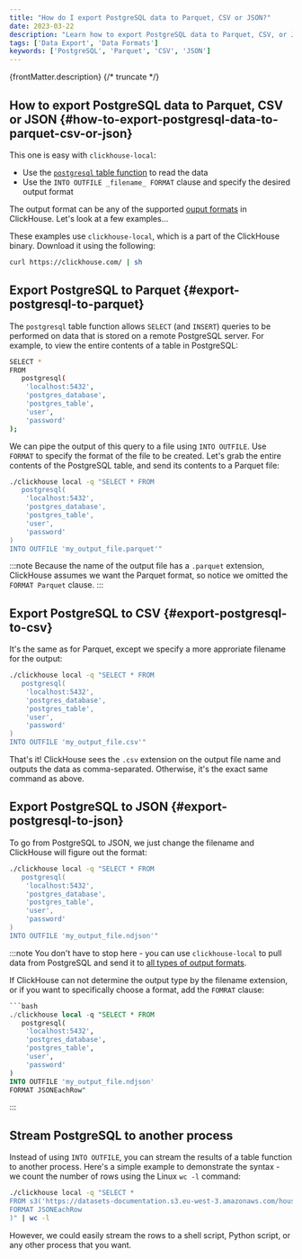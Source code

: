 ```yaml
---
title: "How do I export PostgreSQL data to Parquet, CSV or JSON?"
date: 2023-03-22
description: "Learn how to export PostgreSQL data to Parquet, CSV, or JSON formats using `clickhouse-local` with various examples."
tags: ['Data Export', 'Data Formats']
keywords: ['PostgreSQL', 'Parquet', 'CSV', 'JSON']
---
```


{frontMatter.description}
{/* truncate */}

## How to export PostgreSQL data to Parquet, CSV or JSON {#how-to-export-postgresql-data-to-parquet-csv-or-json}

This one is easy with `clickhouse-local`:

- Use the [`postgresql` table function](https://clickhouse.com/docs/sql-reference/table-functions/postgresql) to read the data
- Use the `INTO OUTFILE _filename_ FORMAT` clause and specify the desired output format

The output format can be any of the supported [ouput formats](https://clickhouse.com/docs/en/interfaces/formats) in ClickHouse. Let's look at a few examples...

These examples use `clickhouse-local`, which is a part of the ClickHouse binary. Download it using the following:

```bash
curl https://clickhouse.com/ | sh
```

## Export PostgreSQL to Parquet {#export-postgresql-to-parquet}

The `postgresql` table function allows `SELECT` (and `INSERT`) queries to be performed on data that is stored on a remote PostgreSQL server. For example, to view the entire contents of a table in PostgreSQL:

```bash
SELECT *
FROM
   postgresql(
    'localhost:5432',
    'postgres_database',
    'postgres_table',
    'user',
    'password'
);
```

We can pipe the output of this query to a file using `INTO OUTFILE`. Use `FORMAT` to specify the format of the file to be created. Let's grab the entire contents of the PostgreSQL table, and send its contents to a Parquet file:

```bash
./clickhouse local -q "SELECT * FROM
   postgresql(
    'localhost:5432',
    'postgres_database',
    'postgres_table',
    'user',
    'password'
)
INTO OUTFILE 'my_output_file.parquet'"
```

:::note
Because the name of the output file has a `.parquet` extension, ClickHouse assumes we want the Parquet format, so notice we omitted the `FORMAT Parquet` clause.
:::

## Export PostgreSQL to CSV {#export-postgresql-to-csv}

It's the same as for Parquet, except we specify a more approriate filename for the output:

```bash
./clickhouse local -q "SELECT * FROM
   postgresql(
    'localhost:5432',
    'postgres_database',
    'postgres_table',
    'user',
    'password'
)
INTO OUTFILE 'my_output_file.csv'"
```

That's it! ClickHouse sees the `.csv` extension on the output file name and outputs the data as comma-separated. Otherwise, it's the exact same command as above.

## Export PostgreSQL to JSON {#export-postgresql-to-json}

To go from PostgreSQL to JSON, we just change the filename and ClickHouse will figure out the format:

```bash
./clickhouse local -q "SELECT * FROM
   postgresql(
    'localhost:5432',
    'postgres_database',
    'postgres_table',
    'user',
    'password'
)
INTO OUTFILE 'my_output_file.ndjson'"
```

:::note
You don't have to stop here - you can use `clickhouse-local` to pull data from PostgreSQL and send it to [all types of output formats](https://clickhouse.com/docs/en/sql-reference/formats/).

If ClickHouse can not determine the output type by the filename extension, or if you want to specifically choose a format, add the `FOMRAT` clause:

```sql
```bash
./clickhouse local -q "SELECT * FROM
   postgresql(
    'localhost:5432',
    'postgres_database',
    'postgres_table',
    'user',
    'password'
)
INTO OUTFILE 'my_output_file.ndjson'
FORMAT JSONEachRow"
```
:::

## Stream PostgreSQL to another process

Instead of using `INTO OUTFILE`, you can stream the results of a table function to another process. Here's a simple example to demonstrate the syntax - we count the number of rows using the Linux `wc -l` command:

```bash
./clickhouse local -q "SELECT *
FROM s3('https://datasets-documentation.s3.eu-west-3.amazonaws.com/house_parquet/house_0.parquet'
FORMAT JSONEachRow
)" | wc -l
```

However, we could easily stream the rows to a shell script, Python script, or any other process that you want.